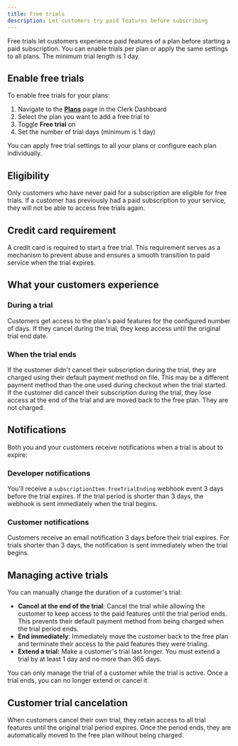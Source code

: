 ```yaml
---
title: Free trials
description: Let customers try paid features before subscribing
---
```


<Include src="_partials/billing/billing-experimental" />

Free trials let customers experience paid features of a plan before starting a paid subscription. You can enable trials per plan or apply the same settings to all plans. The minimum trial length is 1 day.

## Enable free trials

To enable free trials for your plans:

1. Navigate to the [**Plans**](https://dashboard.clerk.com/last-active?path=billing/plans) page in the Clerk Dashboard
1. Select the plan you want to add a free trial to
1. Toggle **Free trial** on
1. Set the number of trial days (minimum is 1 day)

You can apply free trial settings to all your plans or configure each plan individually.

## Eligibility

Only customers who have never paid for a subscription are eligible for free trials. If a customer has previously had a paid subscription to your service, they will not be able to access free trials again.

## Credit card requirement

A credit card is required to start a free trial. This requirement serves as a mechanism to prevent abuse and ensures a smooth transition to paid service when the trial expires.

## What your customers experience

### During a trial

Customers get access to the plan's paid features for the configured number of days.
If they cancel during the trial, they keep access until the original trial end date.

### When the trial ends

If the customer didn't cancel their subscription during the trial, they are charged using their default payment method on file. This may be a different payment method than the one used during checkout when the trial started.
If the customer did cancel their subscription during the trial, they lose access at the end of the trial and are moved back to the free plan. They are not charged.

## Notifications

Both you and your customers receive notifications when a trial is about to expire:

### Developer notifications

You'll receive a `subscriptionItem.freeTrialEnding` webhook event 3 days before the trial expires. If the trial period is shorter than 3 days, the webhook is sent immediately when the trial begins.

### Customer notifications

Customers receive an email notification 3 days before their trial expires. For trials shorter than 3 days, the notification is sent immediately when the trial begins.

## Managing active trials

You can manually change the duration of a customer's trial:

- **Cancel at the end of the trial**: Cancel the trial while allowing the customer to keep access to the paid features until the trial period ends. This prevents their default payment method from being charged when the trial period ends.
- **End immediately**: Immediately move the customer back to the free plan and terminate their access to the paid features they were trialing.
- **Extend a trial:** Make a customer's trial last longer. You must extend a trial by at least 1 day and no more than 365 days.

You can only manage the trial of a customer while the trial is active. Once a trial ends, you can no longer extend or cancel it.
## Customer trial cancelation

When customers cancel their own trial, they retain access to all trial features until the original trial period expires. Once the period ends, they are automatically moved to the free plan without being charged.
